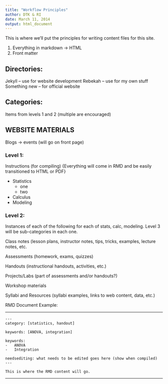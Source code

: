```yaml
---
title: "Workflow Principles"
author: DTK & RI
date: March 11, 2014
output: html_document
---
```


This is where we'll put the principles for writing content files for this site.

1. Everything in markdown -> HTML
2. Front matter

## Directories:
Jekyll – use for website development
Rebekah – use for my own stuff
Something new – for official website

## Categories: 
  Items from levels 1 and 2 (multiple are encouraged)


## WEBSITE MATERIALS

Blogs -> events (will go on front page)

### Level 1:

Instructions (for compiling) {Everything will come in RMD and be easily transitioned to HTML or PDF}

* Statistics
    * one 
    * two
* Calculus
* Modeling
	
### Level 2:

Instances of each of the following for each of stats, calc, modeling. Level 3 will be sub-categories in each one.

Class notes (lesson plans, instructor notes, tips, tricks, examples, lecture notes, etc.

Assessments (homework, exams, quizzes)

Handouts (instructional handouts, activities, etc.)

Projects/Labs (part of assessments and/or handouts?)

Workshop materials

Syllabi and Resources (syllabi examples, links to web content, data, etc.) 


RMD Document Example:
 
----------

    ---
    category: [statistics, handout]
	
    keywords: [ANOVA, integration] 

    keywords:
    -	ANOVA
    -	Integration
    
    needsediting: what needs to be edited goes here (show when compiled)
    ---
    
    This is where the RMD content will go.
------------

